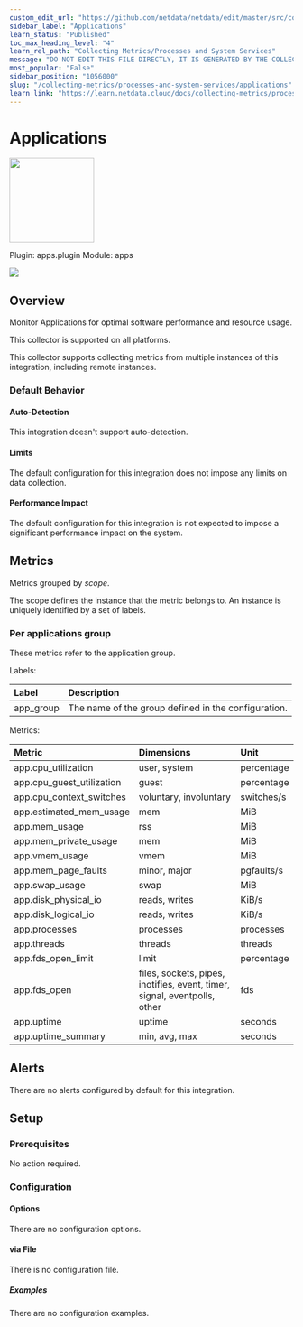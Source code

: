 ```yaml
---
custom_edit_url: "https://github.com/netdata/netdata/edit/master/src/collectors/apps.plugin/metadata.yaml"
sidebar_label: "Applications"
learn_status: "Published"
toc_max_heading_level: "4"
learn_rel_path: "Collecting Metrics/Processes and System Services"
message: "DO NOT EDIT THIS FILE DIRECTLY, IT IS GENERATED BY THE COLLECTOR'S metadata.yaml FILE"
most_popular: "False"
sidebar_position: "1056000"
slug: "/collecting-metrics/processes-and-system-services/applications"
learn_link: "https://learn.netdata.cloud/docs/collecting-metrics/processes-and-system-services/applications"
---
```



# Applications


<img src="https://netdata.cloud/img/applications.svg" width="150"/>


Plugin: apps.plugin
Module: apps

<img src="https://img.shields.io/badge/maintained%20by-Netdata-%2300ab44" />

## Overview

Monitor Applications for optimal software performance and resource usage.



This collector is supported on all platforms.

This collector supports collecting metrics from multiple instances of this integration, including remote instances.


### Default Behavior

#### Auto-Detection

This integration doesn't support auto-detection.

#### Limits

The default configuration for this integration does not impose any limits on data collection.

#### Performance Impact

The default configuration for this integration is not expected to impose a significant performance impact on the system.

## Metrics

Metrics grouped by *scope*.

The scope defines the instance that the metric belongs to. An instance is uniquely identified by a set of labels.



### Per applications group

These metrics refer to the application group.

Labels:

| Label      | Description     |
|:-----------|:----------------|
| app_group | The name of the group defined in the configuration. |

Metrics:

| Metric | Dimensions | Unit |
|:------|:----------|:----|
| app.cpu_utilization | user, system | percentage |
| app.cpu_guest_utilization | guest | percentage |
| app.cpu_context_switches | voluntary, involuntary | switches/s |
| app.estimated_mem_usage | mem | MiB |
| app.mem_usage | rss | MiB |
| app.mem_private_usage | mem | MiB |
| app.vmem_usage | vmem | MiB |
| app.mem_page_faults | minor, major | pgfaults/s |
| app.swap_usage | swap | MiB |
| app.disk_physical_io | reads, writes | KiB/s |
| app.disk_logical_io | reads, writes | KiB/s |
| app.processes | processes | processes |
| app.threads | threads | threads |
| app.fds_open_limit | limit | percentage |
| app.fds_open | files, sockets, pipes, inotifies, event, timer, signal, eventpolls, other | fds |
| app.uptime | uptime | seconds |
| app.uptime_summary | min, avg, max | seconds |



## Alerts

There are no alerts configured by default for this integration.


## Setup


### Prerequisites

No action required.

### Configuration

#### Options



There are no configuration options.



#### via File

There is no configuration file.

##### Examples
There are no configuration examples.


